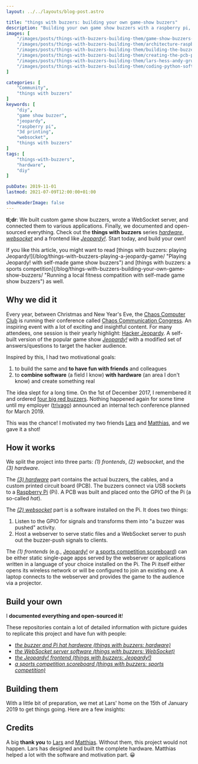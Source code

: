 ```yaml
---
layout: ../../layouts/blog-post.astro

title: "things with buzzers: building your own game-show buzzers"
description: "Building your own game show buzzers with a raspberry pi, a 3d printer and a bit of software."
images: [
    "/images/posts/things-with-buzzers-building-them/game-show-buzzers-raspberry-pi.jpg",
    "/images/posts/things-with-buzzers-building-them/architecture-raspberry-pi-websocket-usb-game-show-buzzer-setup.png",
    "/images/posts/things-with-buzzers-building-them/building-the-buzzers-workplace.jpg",
    "/images/posts/things-with-buzzers-building-them/creating-the-pcb-prototype.jpg",
    "/images/posts/things-with-buzzers-building-them/lars-hess-andy-grunwald-fixing-bugs.jpg",
    "/images/posts/things-with-buzzers-building-them/coding-python-software-for-buzzers.jpg",
]

categories: [
    "Community",
    "things with buzzers"
]
keywords: [
    "diy",
    "game show buzzer",
    "jeopardy",
    "raspberry pi",
    "3d printing",
    "websocket",
    "things with buzzers"
]
tags: [
    "things-with-buzzers",
    "hardware",
    "diy"
]

pubDate: 2019-11-01
lastmod: 2021-07-09T12:00:00+01:00

showHeaderImage: false
---
```


**tl;dr**: We built custom game show buzzers, wrote a WebSocket server, and connected them to various applications.
Finally, we documented and open-sourced everything. Check out the **things with buzzers** series _[hardware](https://github.com/andygrunwald/things-with-buzzers-hardware "things with buzzers hardware at GitHub")_, _[websocket](https://github.com/andygrunwald/things-with-buzzers-websocket "things with buzzers WebSocket software at GitHub")_ and a frontend like _[Jeopardy!](https://github.com/andygrunwald/things-with-buzzers-jeopardy "things with buzzers Jeopardy! game software at GitHub")_.
Start today, and build your own!

<BlogPostImage
    path="/images/posts/things-with-buzzers-building-them/game-show-buzzers-raspberry-pi.jpg"
    alt="things with buzzers: The final result - four game show buzzers, a raspberry pi, and a custom printed circuit board."
    title="things with buzzers: The final result - four game show buzzers, a raspberry pi, and a custom printed circuit board." />

<UpdateBox>
    If you like this article, you might want to read [things with buzzers: playing Jeopardy!](/blog/things-with-buzzers-playing-a-jeopardy-game/ "Playing Jeopardy! with self-made game show buzzers") and [things with buzzers: a sports competition](/blog/things-with-buzzers-building-your-own-game-show-buzzers/ "Running a local fitness compatition with self-made game show buzzers") as well.
</UpdateBox>

## Why we did it

Every year, between Christmas and New Year's Eve, the [Chaos Computer Club](https://www.ccc.de/en/ "Chaos Computer Club") is running their conference called [Chaos Communication Congress](https://events.ccc.de/ "Chaos Communication Congress").
An inspiring event with a lot of exciting and insightful content.
For many attendees, one session is their yearly highlight: [Hacker Jeopardy](https://media.ccc.de/search/?q=Hacker+Jeopardy "Hacker Jeopardy at Chaos Communication Congress").
A self-built version of the popular game show [_Jeopardy!_](https://en.wikipedia.org/wiki/Jeopardy! "Jeopardy! at Wikipedia") with a modified set of answers/questions to target the hacker audience.

Inspired by this, I had two motivational goals:

1. to build the same and **to have fun with friends** and colleagues
2. to **combine software** (a field I know) **with hardware** (an area I don't know) and create something real

The idea slept for a long time.
On the 1st of December 2017, I remembered it and ordered [four big red buzzers](https://www.amazon.de/gp/product/B07F9W55FX/ref=as_li_qf_asin_il_tl?ie=UTF8&creative=6742&linkCode=as2&creativeASIN=B07F9W55FX&linkId=59ed8f2e2dc0a14374e5dadce1705d2f).
Nothing happened again for some time until my employer ([trivago](https://www.trivago.com/ "trivago")) announced an internal tech conference planned for March 2019.

This was the chance!
I motivated my two friends [Lars](https://twitter.com/derebbe "Lars Heß at twitter") and [Matthias](https://endler.dev "Matthias Endler's website"), and we gave it a shot!

## How it works

<BlogPostImage
    path="/images/posts/things-with-buzzers-building-them/architecture-raspberry-pi-websocket-usb-game-show-buzzer-setup.png"
    alt="things with buzzers: Architecture diagram of how the single parts play together."
    title="things with buzzers: Architecture diagram of how the single parts play together." />

We split the project into three parts: _(1) frontends_, _(2) websocket_, and the _(3) hardware_.

The _[(3) hardware](https://github.com/andygrunwald/things-with-buzzers-hardware "things with buzzers hardware at GitHub")_ part contains the actual buzzers, the cables, and a custom printed circuit board (PCB).
The buzzers connect via USB sockets to a [Raspberry Pi](https://www.raspberrypi.org/ "Raspberry Pi") (Pi).
A PCB was built and placed onto the GPIO of the Pi (a so-called _hat_).

The _[(2) websocket](https://github.com/andygrunwald/things-with-buzzers-websocket "things with buzzers WebSocket software at GitHub")_ part is a software installed on the Pi.
It does two things:

1. Listen to the GPIO for signals and transforms them into "a buzzer was pushed" activity.
2. Host a webserver to serve static files and a WebSocket server to push out the buzzer-push signals to clients.

The _(1) frontends_ (e.g., [Jeopardy!](https://github.com/andygrunwald/things-with-buzzers-jeopardy "things with buzzers Jeopardy game software at GitHub") or [a sports competition scoreboard](https://github.com/andygrunwald/things-with-buzzers-sports-competition "things with buzzers fitness competition scoreboard at GitHub")) can be either static single-page apps served by the webserver or applications written in a language of your choice installed on the Pi.
The Pi itself either opens its wireless network or will be configured to join an existing one.
A laptop connects to the webserver and provides the game to the audience via a projector.

## Build your own

I **documented everything and open-sourced it**!

These repositories contain a lot of detailed information with picture guides to replicate this project and have fun with people:

* _[the buzzer and Pi hat hardware (things with buzzers: hardware)](https://github.com/andygrunwald/things-with-buzzers-hardware "things with buzzers hardware at GitHub")_
* _[the WebSocket server software (things with buzzers: WebSocket)](https://github.com/andygrunwald/things-with-buzzers-websocket "things with buzzers WebSocket software at GitHub")_
* _[the Jeopardy! frontend (things with buzzers: Jeopardy!)](https://github.com/andygrunwald/things-with-buzzers-jeopardy "things with buzzers Jeopardy game software at GitHub")_
* _[a sports competition scoreboard (things with buzzers: sports competition)](https://github.com/andygrunwald/things-with-buzzers-sports-competition "things with buzzers fitness competition scoreboard at GitHub")_

## Building them

With a little bit of preparation, we met at Lars' home on the 15th of January 2019 to get things going.
Here are a few insights:

<BlogPostImage
    path="/images/posts/things-with-buzzers-building-them/building-the-buzzers-workplace.jpg"
    alt="things with buzzers: The workplace to solder everything together."
    title="things with buzzers: The workplace to solder everything together." />

<BlogPostImage
    path="/images/posts/things-with-buzzers-building-them/creating-the-pcb-prototype.jpg"
    alt="things with buzzers: Creating the custom printed circuit board."
    title="things with buzzers: Creating the custom printed circuit board." />

<BlogPostImage
    path="/images/posts/things-with-buzzers-building-them/lars-hess-andy-grunwald-fixing-bugs.jpg"
    alt="things with buzzers: Lars Heß needs to fix Andy Grunwald's hardware bugs."
    title="things with buzzers: Lars Heß needs to fix Andy Grunwald's hardware bugs." />

<BlogPostImage
    path="/images/posts/things-with-buzzers-building-them/coding-python-software-for-buzzers.jpg"
    alt="things with buzzers: Coding session to figure out how different GPIO libraries work to catch buzzer signals."
    title="things with buzzers: Coding session to figure out how different GPIO libraries work to catch buzzer signals." />

<YouTube id="pAQNX0Fhxk4" description="The buzzer hardware with software test." />

## Credits

A big **thank you** to [Lars](https://twitter.com/derebbe "Lars Heß at twitter") and [Matthias](https://twitter.com/matthiasendler "Matthias Endler at twitter").
Without them, this project would not happen.
Lars has designed and built the complete hardware.
Matthias helped a lot with the software and motivation part. 😀
